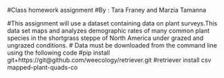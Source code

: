 #Class homework assignment
#By : Tara Franey and Marzia Tamanna

#This assignment will use a dataset containing data on plant surveys.This data set maps and analyzes demographic rates of many common plant species in the shortgrass steppe of North America under grazed and ungrazed conditions.
# Data must be downloaded from the command line using the following code
#pip install git+https://git@github.com/weecology/retriever.git
#retriever install csv mapped-plant-quads-co
